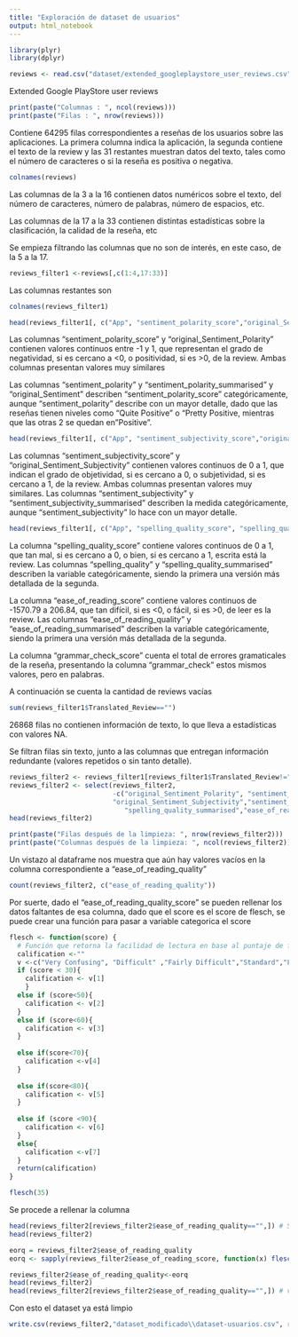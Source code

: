 ```yaml
---
title: "Exploración de dataset de usuarios"
output: html_notebook
---
```



```r
library(plyr) 
library(dplyr)
```

```r
reviews <- read.csv("dataset/extended_googleplaystore_user_reviews.csv", encoding = 'UTF-8')
```
Extended Google PlayStore user reviews
```r
print(paste("Columnas : ", ncol(reviews)))
print(paste("Filas : ", nrow(reviews)))
```

Contiene 64295 filas correspondientes a reseñas de los usuarios sobre las aplicaciones. 
La primera columna indica la aplicación, la segunda contiene el texto de la review y las 31 restantes muestran datos del texto, tales como el número de caracteres o si la reseña es positiva o negativa. 
```r
colnames(reviews)
```

Las columnas de la 3 a la 16 contienen datos numéricos sobre el texto, del número de caracteres, número de palabras, número de espacios, etc.

Las columnas de la 17 a la 33 contienen distintas estadísticas sobre la clasificación, la calidad de la reseña, etc


Se empieza filtrando las columnas que no son de interés, en este caso, de la 5 a la 17.

```r
reviews_filter1 <-reviews[,c(1:4,17:33)]
```
Las columnas restantes son
```r
colnames(reviews_filter1)
```
```r
head(reviews_filter1[, c("App", "sentiment_polarity_score","original_Sentiment_Polarity", "sentiment_polarity", "sentiment_polarity_summarised", "original_Sentiment" )])
```

Las columnas "sentiment_polarity_score" y "original_Sentiment_Polarity" contienen valores continuos entre -1 y 1, que representan el grado de negatividad, si es cercano a <0, o positividad, si es >0, de la review. Ambas columnas presentan valores muy similares

Las columnas "sentiment_polarity" y "sentiment_polarity_summarised" y "original_Sentiment" describen "sentiment_polarity_score" categóricamente, aunque "sentiment_polarity" describe con un mayor detalle, dado que las reseñas tienen niveles como "Quite Positive" o "Pretty Positive, mientras que las otras 2 se quedan en "Positive".


```r
head(reviews_filter1[, c("App", "sentiment_subjectivity_score","original_Sentiment_Subjectivity", "sentiment_subjectivity", "sentiment_subjectivity_summarised")])
```

Las columnas "sentiment_subjectivity_score" y "original_Sentiment_Subjectivity" contienen valores continuos de 0 a 1, que indican el grado de objetividad, si es cercano a 0, o subjetividad, si es cercano a 1, de la review.
Ambas columnas presentan valores muy similares. 
Las columnas "sentiment_subjectivity" y "sentiment_subjectivity_summarised" describen la medida categóricamente, aunque "sentiment_subjectivity" lo hace con un mayor detalle.

```r
head(reviews_filter1[, c("App", "spelling_quality_score", "spelling_quality_summarised", "ease_of_reading_score", "ease_of_reading_summarised", "grammar_check_score", "grammar_check")])
```

La columna "spelling_quality_score" contiene valores continuos de 0 a 1, que tan mal, si es cercano a 0, o bien, si es cercano a 1, escrita está la review. Las columnas "spelling_quality" y "spelling_quality_summarised" describen la variable categóricamente, siendo la primera una versión más detallada de la segunda.

La columna "ease_of_reading_score" contiene valores continuos de -1570.79 a 206.84, que tan difícil, si es <0, o fácil, si es >0, de leer es la review. Las columnas "ease_of_reading_quality" y "ease_of_reading_summarised" describen la variable categóricamente, siendo la primera una versión más detallada de la segunda.

La columna "grammar_check_score" cuenta el total de errores gramaticales de la reseña, presentando la columna "grammar_check" estos mismos valores, pero en palabras.


A continuación se cuenta la cantidad de reviews vacías
```r
sum(reviews_filter1$Translated_Review=="")
```
26868 filas no contienen información de texto, lo que lleva a estadísticas con valores NA.

Se filtran filas sin texto, junto a las columnas que entregan información redundante (valores repetidos o sin tanto detalle).
```r
reviews_filter2 <- reviews_filter1[reviews_filter1$Translated_Review!="", ]
reviews_filter2 <- select(reviews_filter2,
                          -c("original_Sentiment_Polarity", "sentiment_polarity_summarised", "original_Sentiment",
                          "original_Sentiment_Subjectivity","sentiment_subjectivity_summarised",
                             "spelling_quality_summarised","ease_of_reading_summarised","grammar_check"))
head(reviews_filter2)
```
```r
print(paste("Filas después de la limpieza: ", nrow(reviews_filter2)))
print(paste("Columnas después de la limpieza: ", ncol(reviews_filter2)))
```
Un vistazo al dataframe nos muestra que aún hay valores vacíos en la columna correspondiente a "ease_of_reading_quality"
```r
count(reviews_filter2, c("ease_of_reading_quality"))
```

Por suerte, dado el "ease_of_reading_quality_score" se pueden rellenar los datos faltantes de esa columna, dado que el score es el score de flesch, se puede crear una función para pasar a variable categorica el score 

```r
flesch <- function(score) {
  # Función que retorna la facilidad de lectura en base al puntaje de flesch
  calification <-""
  v <-c("Very Confusing", "Difficult" ,"Fairly Difficult","Standard","Fairly Easy","Easy", "Very Easy")
  if (score < 30){
    calification <- v[1]
    }
  else if (score<50){
    calification <- v[2]
  }
  else if (score<60){
    calification <- v[3]
  }
  
  else if(score<70){
    calification <-v[4]
  }
  
  else if(score<80){
    calification <- v[5]
  }
  
  else if (score <90){
    calification <- v[6]
  }
  else{
    calification <-v[7]
  }
  return(calification)
}

flesch(35)
```

Se procede a rellenar la columna
```r
head(reviews_filter2[reviews_filter2$ease_of_reading_quality=="",]) # Se muestran los datos faltantes
head(reviews_filter2)

eorq = reviews_filter2$ease_of_reading_quality
eorq <- sapply(reviews_filter2$ease_of_reading_score, function(x) flesch(x)[])

reviews_filter2$ease_of_reading_quality<-eorq
head(reviews_filter2)
head(reviews_filter2[reviews_filter2$ease_of_reading_quality=="",]) # ver si hay datos faltantes
```

Con esto el dataset ya está limpio

```r
write.csv(reviews_filter2,"dataset_modificado\\dataset-usuarios.csv", row.names = FALSE)
```
